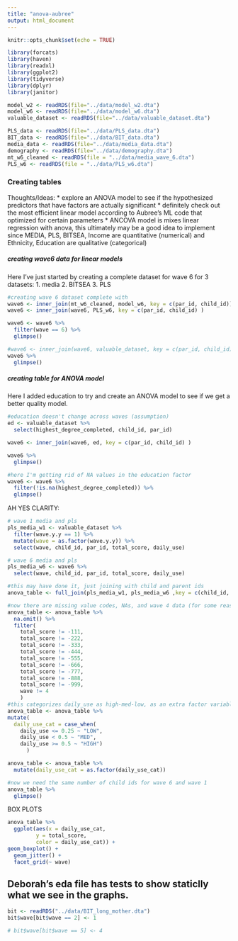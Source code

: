 ```yaml
---
title: "anova-aubree"
output: html_document
---
```


```r
knitr::opts_chunk$set(echo = TRUE)
```

```r
library(forcats)
library(haven)
library(readxl)
library(ggplot2)
library(tidyverse)
library(dplyr)
library(janitor)
```

```r
model_w2 <- readRDS(file="../data/model_w2.dta")
model_w6 <- readRDS(file="../data/model_w6.dta")
valuable_dataset <- readRDS(file="../data/valuable_dataset.dta")
```

```r
PLS_data <- readRDS(file="../data/PLS_data.dta")
BIT_data <- readRDS(file="../data/BIT_data.dta")
media_data <- readRDS(file="../data/media_data.dta")
demography <- readRDS(file="../data/demography.dta")
mt_w6_cleaned <- readRDS(file = "../data/media_wave_6.dta")
PLS_w6 <- readRDS(file = "../data/PLS_w6.dta")
```

### Creating tables

Thoughts/Ideas:
* explore an ANOVA model to see if the hypothesized predictors that have factors are actually significant
* definitely check out the most efficient linear model according to Aubree's ML code that optimized for certain parameters
* ANCOVA model is mixes linear regression with anova, this ultimately may be a good idea to implement since MEDIA, PLS, BITSEA, Income are quantitative (numerical) and Ethnicity, Education are qualitative (categorical)

##### creating wave6 data for linear models

Here I've just started by creating a complete dataset for wave 6 for 3 datasets:
1. media
2. BITSEA
3. PLS

```r
#creating wave 6 dataset complete with 
wave6 <- inner_join(mt_w6_cleaned, model_w6, key = c(par_id, child_id))
wave6 <- inner_join(wave6, PLS_w6, key = c(par_id, child_id) )

wave6 <- wave6 %>% 
  filter(wave == 6) %>% 
  glimpse()

#wave6 <- inner_join(wave6, valuable_dataset, key = c(par_id, child_id) )
wave6 %>% 
  glimpse()
```

##### creating table for ANOVA model

Here I added education to try and create an ANOVA model to see if we get a better quality model.

```r
#education doesn't change across waves (assumption)
ed <- valuable_dataset %>% 
  select(highest_degree_completed, child_id, par_id)

wave6 <- inner_join(wave6, ed, key = c(par_id, child_id) )

wave6 %>% 
  glimpse()

#here I'm getting rid of NA values in the education factor
wave6 <- wave6 %>% 
  filter(!is.na(highest_degree_completed)) %>% 
  glimpse()

```

AH YES CLARITY:

```r
# wave 1 media and pls 
pls_media_w1 <- valuable_dataset %>% 
  filter(wave.y.y == 1) %>% 
  mutate(wave = as.factor(wave.y.y)) %>% 
  select(wave, child_id, par_id, total_score, daily_use) 

# wave 6 media and pls 
pls_media_w6 <- wave6 %>% 
  select(wave, child_id, par_id, total_score, daily_use)

#this may have done it, just joining with child and parent ids
anova_table <- full_join(pls_media_w1, pls_media_w6 ,key = c(child_id, par_id))

#now there are missing value codes, NAs, and wave 4 data (for some reason??), I need to get rid of:
anova_table <- anova_table %>% 
  na.omit() %>% 
  filter( 
    total_score != -111,
    total_score != -222,
    total_score != -333,
    total_score != -444,
    total_score != -555,
    total_score != -666,
    total_score != -777,
    total_score != -888,
    total_score != -999,
    wave != 4
    )
#this categorizes daily_use as high-med-low, as an extra factor variable
anova_table <- anova_table %>% 
mutate(
  daily_use_cat = case_when(
    daily_use <= 0.25 ~ "LOW",
    daily_use < 0.5 ~ "MED",
    daily_use >= 0.5 ~ "HIGH")
      )

anova_table <- anova_table %>% 
  mutate(daily_use_cat = as.factor(daily_use_cat))

#now we need the same number of child ids for wave 6 and wave 1
anova_table %>% 
  glimpse()


```

BOX PLOTS
```r
anova_table %>% 
  ggplot(aes(x = daily_use_cat, 
         y = total_score,
         color = daily_use_cat)) + 
geom_boxplot() + 
  geom_jitter() + 
  facet_grid(~ wave)
```

## Deborah's eda file has tests to show staticlly what we see in the graphs. 

```r
bit <- readRDS("../data/BIT_long_mother.dta")
bit$wave[bit$wave == 2] <- 1

# bit$wave[bit$wave == 5] <- 4
```




